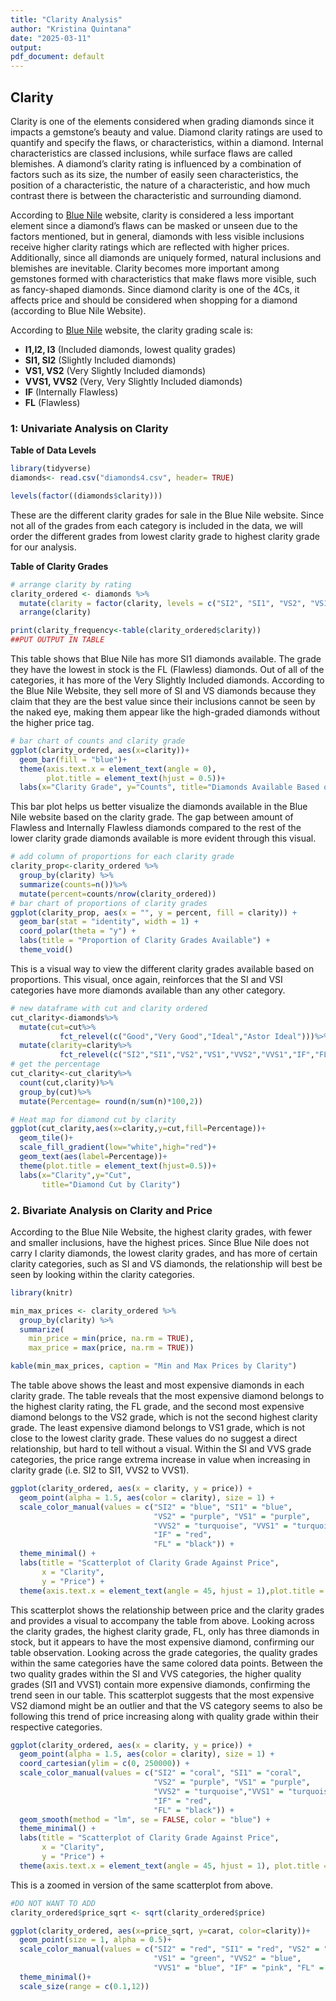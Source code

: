 ```yaml
---
title: "Clarity Analysis"
author: "Kristina Quintana"
date: "2025-03-11"
output: 
pdf_document: default
---
```

<div align="center">
# Clarity
</div>

Clarity is one of the elements considered when grading diamonds since it impacts a gemstone's beauty and value. Diamond clarity ratings are used to quantify and specify the flaws, or characteristics, within a diamond. Internal characteristics are classed inclusions, while surface flaws are called blemishes. A diamond's clarity rating is influenced by a combination of factors such as its size, the number of easily seen characteristics, the position of a characteristic, the nature of a characteristic, and how much contrast there is between the characteristic and surrounding diamond.

According to [Blue Nile](https://www.bluenile.com/education/diamonds) website, clarity is considered a less important element since a diamond's flaws can be masked or unseen due to the factors mentioned, but in general, diamonds with less visible inclusions receive higher clarity ratings which are reflected with higher prices. Additionally, since all diamonds are uniquely formed, natural inclusions and blemishes are inevitable. Clarity becomes more important among gemstones formed with characteristics that make flaws more visible, such as fancy-shaped diamonds. Since diamond clarity is one of the 4Cs, it affects price and should be considered when shopping for a diamond (according to Blue Nile Website).

According to [Blue Nile](https://www.bluenile.com/education/diamonds) website, the clarity grading scale is:

- **I1,I2, I3** (Included diamonds, lowest quality grades)
- **SI1, SI2** (Slightly Included diamonds)
- **VS1, VS2** (Very Slightly Included diamonds)
- **VVS1, VVS2** (Very, Very Slightly Included diamonds)
- **IF** (Internally Flawless)
- **FL** (Flawless)

### 1: Univariate Analysis on Clarity
<div align="center">
**Table of Data Levels**
</div>
```r
library(tidyverse)
diamonds<- read.csv("diamonds4.csv", header= TRUE)
```

<div align="center">
```r
levels(factor((diamonds$clarity)))
```
</div>

These are the different clarity grades for sale in the Blue Nile website. Since not all of the grades from each category is included in the data, we will order the different grades from lowest clarity grade to highest clarity grade for our analysis.

<div align="center">
**Table of Clarity Grades**
```r
# arrange clarity by rating
clarity_ordered <- diamonds %>%
  mutate(clarity = factor(clarity, levels = c("SI2", "SI1", "VS2", "VS1", "VVS2", "VVS1", "IF", "FL"))) %>%
  arrange(clarity)

print(clarity_frequency<-table(clarity_ordered$clarity))
##PUT OUTPUT IN TABLE
```
</div>
This table shows that Blue Nile has more SI1 diamonds available. The grade they have the lowest in stock is the FL (Flawless) diamonds. Out of all of the categories, it has more of the Very Slightly Included diamonds. According to the Blue Nile Website, they sell more of SI and VS diamonds because they claim that they are the best value since their inclusions cannot be seen by the naked eye, making them appear like the high-graded diamonds without the higher price tag.


<div align="center">
```r
# bar chart of counts and clarity grade
ggplot(clarity_ordered, aes(x=clarity))+
  geom_bar(fill = "blue")+
  theme(axis.text.x = element_text(angle = 0), 
        plot.title = element_text(hjust = 0.5))+
  labs(x="Clarity Grade", y="Counts", title="Diamonds Available Based on Clarity Grade")
```
</div>
This bar plot helps us better visualize the diamonds available in the Blue Nile website based on the clarity grade. The gap between amount of Flawless and Internally Flawless diamonds compared to the rest of the lower clarity grade diamonds available is more evident through this visual.


<div align="center">
```r
# add column of proportions for each clarity grade
clarity_prop<-clarity_ordered %>%
  group_by(clarity) %>%
  summarize(counts=n())%>%
  mutate(percent=counts/nrow(clarity_ordered))
# bar chart of proportions of clarity grades
ggplot(clarity_prop, aes(x = "", y = percent, fill = clarity)) +
  geom_bar(stat = "identity", width = 1) +  
  coord_polar(theta = "y") + 
  labs(title = "Proportion of Clarity Grades Available") +
  theme_void()  
```
</div>

This is a visual way to view the different clarity grades available based on proportions. This visual, once again, reinforces that the SI and VSI categories have more diamonds available than any other category.


<div align="center">
```r
# new dataframe with cut and clarity ordered
cut_clarity<-diamonds%>%
  mutate(cut=cut%>%
           fct_relevel(c("Good","Very Good","Ideal","Astor Ideal")))%>%
  mutate(clarity=clarity%>%
           fct_relevel(c("SI2","SI1","VS2","VS1","VVS2","VVS1","IF","FL")))
# get the percentage
cut_clarity<-cut_clarity%>%
  count(cut,clarity)%>%
  group_by(cut)%>%
  mutate(Percentage= round(n/sum(n)*100,2))

# Heat map for diamond cut by clarity
ggplot(cut_clarity,aes(x=clarity,y=cut,fill=Percentage))+
  geom_tile()+
  scale_fill_gradient(low="white",high="red")+
  geom_text(aes(label=Percentage))+
  theme(plot.title = element_text(hjust=0.5))+
  labs(x="Clarity",y="Cut",
       title="Diamond Cut by Clarity")
```
</div>


### 2. Bivariate Analysis on Clarity and Price

According to the Blue Nile Website, the highest clarity grades, with fewer and smaller inclusions, have the highest prices. Since Blue Nile does not carry I clarity diamonds, the lowest clarity grades, and has more of certain clarity categories, such as SI and VS diamonds, the relationship will best be seen by looking within the clarity categories.


<div align="center">
```r
library(knitr)

min_max_prices <- clarity_ordered %>%
  group_by(clarity) %>%
  summarize(
    min_price = min(price, na.rm = TRUE),
    max_price = max(price, na.rm = TRUE))

kable(min_max_prices, caption = "Min and Max Prices by Clarity")
```
</div>

The table above shows the least and most expensive diamonds in each clarity grade. The table reveals that the most expensive diamond belongs to the highest clarity rating, the FL grade, and the second most expensive diamond belongs to the VS2 grade, which is not the second highest clarity grade. The least expensive diamond belongs to VS1 grade, which is not close to the lowest clarity grade. These values do no suggest a direct relationship, but hard to tell without a visual. Within the SI and VVS grade categories, the price range extrema increase in value when increasing in clarity grade (i.e. SI2 to SI1, VVS2 to VVS1).


<div align="center">
```r
ggplot(clarity_ordered, aes(x = clarity, y = price)) +
  geom_point(alpha = 1.5, aes(color = clarity), size = 1) +
  scale_color_manual(values = c("SI2" = "blue", "SI1" = "blue", 
                                "VS2" = "purple", "VS1" = "purple", 
                                "VVS2" = "turquoise", "VVS1" = "turquoise", 
                                "IF" = "red", 
                                "FL" = "black")) +
  theme_minimal() +
  labs(title = "Scatterplot of Clarity Grade Against Price",
       x = "Clarity",
       y = "Price") +
  theme(axis.text.x = element_text(angle = 45, hjust = 1),plot.title = element_text(hjust=0.5))
```
</div>
This scatterplot shows the relationship between price and the clarity grades and provides a visual to accompany the table from above. Looking across the clarity grades, the highest clarity grade, FL, only has three diamonds in stock, but it appears to have the most expensive diamond, confirming our table observation. Looking across the grade categories, the quality grades within the same categories have the same colored data points. Between the two quality grades within the SI and VVS categories, the higher quality grades (SI1 and VVS1) contain more expensive diamonds, confirming the trend seen in our table. This scatterplot suggests that the most expensive VS2 diamond might be an outlier and that the VS category seems to also be following this trend of price increasing along with quality grade within their respective categories. 


<div align="center">
```r
ggplot(clarity_ordered, aes(x = clarity, y = price)) +
  geom_point(alpha = 1.5, aes(color = clarity), size = 1) +
  coord_cartesian(ylim = c(0, 250000)) + 
  scale_color_manual(values = c("SI2" = "coral", "SI1" = "coral", 
                                "VS2" = "purple", "VS1" = "purple", 
                                "VVS2" = "turquoise","VVS1" = "turquoise", 
                                "IF" = "red", 
                                "FL" = "black")) +
  geom_smooth(method = "lm", se = FALSE, color = "blue") + 
  theme_minimal() +
  labs(title = "Scatterplot of Clarity Grade Against Price",
       x = "Clarity",
       y = "Price") +
  theme(axis.text.x = element_text(angle = 45, hjust = 1), plot.title = element_text(hjust=0.5))
```
</div>
This is a zoomed in version of the same scatterplot from above.


<div align="center">
```r
#DO NOT WANT TO ADD
clarity_ordered$price_sqrt <- sqrt(clarity_ordered$price)

ggplot(clarity_ordered, aes(x=price_sqrt, y=carat, color=clarity))+
  geom_point(size = 1, alpha = 0.5)+
  scale_color_manual(values = c("SI2" = "red", "SI1" = "red", "VS2" = "green",
                                "VS1" = "green", "VVS2" = "blue", 
                                "VVS1" = "blue", "IF" = "pink", "FL" = "black"))+
  theme_minimal()+
  scale_size(range = c(0.1,12))
```
</div>
